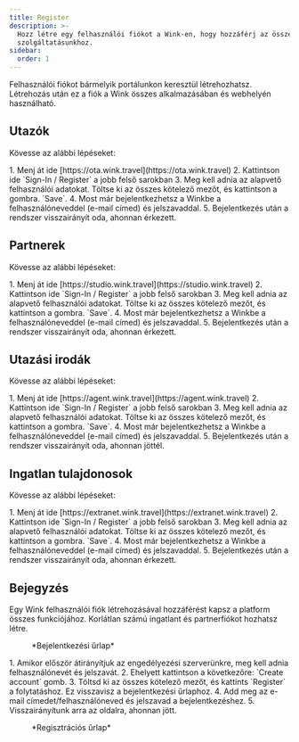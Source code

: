 ```yaml
---
title: Register
description: >-
  Hozz létre egy felhasználói fiókot a Wink-en, hogy hozzáférj az összes
  szolgáltatásunkhoz.
sidebar:
  order: 1
---
```


Felhasználói fiókot bármelyik portálunkon keresztül létrehozhatsz. Létrehozás után ez a fiók a Wink összes alkalmazásában és webhelyén használható.

## Utazók

Kövesse az alábbi lépéseket:

<Steps>
  1. Menj át ide [https://ota.wink.travel](https://ota.wink.travel)
  2. Kattintson ide `Sign-In / Register` a jobb felső sarokban
  3. Meg kell adnia az alapvető felhasználói adatokat. Töltse ki az összes kötelező mezőt, és kattintson a gombra. `Save`.
  4. Most már bejelentkezhetsz a Winkbe a felhasználóneveddel (e-mail címed) és jelszavaddal.
  5. Bejelentkezés után a rendszer visszairányít oda, ahonnan érkezett.
</Steps>


## Partnerek

Kövesse az alábbi lépéseket:

<Steps>
  1. Menj át ide [https://studio.wink.travel](https://studio.wink.travel)
  2. Kattintson ide `Sign-In / Register` a jobb felső sarokban
  3. Meg kell adnia az alapvető felhasználói adatokat. Töltse ki az összes kötelező mezőt, és kattintson a gombra. `Save`.
  4. Most már bejelentkezhetsz a Winkbe a felhasználóneveddel (e-mail címed) és jelszavaddal.
  5. Bejelentkezés után a rendszer visszairányít oda, ahonnan érkezett.
</Steps>


## Utazási irodák

Kövesse az alábbi lépéseket:

<Steps>
  1. Menj át ide [https://agent.wink.travel](https://agent.wink.travel)
  2. Kattintson ide `Sign-In / Register` a jobb felső sarokban
  3. Meg kell adnia az alapvető felhasználói adatokat. Töltse ki az összes kötelező mezőt, és kattintson a gombra. `Save`.
  4. Most már bejelentkezhetsz a Winkbe a felhasználóneveddel (e-mail címed) és jelszavaddal.
  5. Bejelentkezés után a rendszer visszairányít oda, ahonnan jöttél.
</Steps>


## Ingatlan tulajdonosok

Kövesse az alábbi lépéseket:

<Steps>
  1. Menj át ide [https://extranet.wink.travel](https://extranet.wink.travel)
  2. Kattintson ide `Sign-In / Register` a jobb felső sarokban
  3. Meg kell adnia az alapvető felhasználói adatokat. Töltse ki az összes kötelező mezőt, és kattintson a gombra. `Save`.
  4. Most már bejelentkezhetsz a Winkbe a felhasználóneveddel (e-mail címed) és jelszavaddal.
  5. Bejelentkezés után a rendszer visszairányít oda, ahonnan érkezett.
</Steps>


## Bejegyzés

Egy Wink felhasználói fiók létrehozásával hozzáférést kapsz a platform összes funkciójához. Korlátlan számú ingatlant és partnerfiókot hozhatsz létre.

<figure>
  <CloudinaryImage width="350" height="553" resize="scale" quality="best" alt="Bejelentkezés" src="academy/sign-in" errorImage="noimage_opaque_nyrtl0.png" />

  <figcaption>*Bejelentkezési űrlap*</figcaption>
</figure>


<Steps>
  1. Amikor először átirányítjuk az engedélyezési szerverünkre, meg kell adnia felhasználónevét és jelszavát.
  2. Ehelyett kattintson a következőre: `Create account` gomb.
  3. Töltsd ki az összes kötelező mezőt, és kattints `Register` a folytatáshoz. Ez visszavisz a bejelentkezési űrlaphoz.
  4. Add meg az e-mail címedet/felhasználóneved és jelszavad a bejelentkezéshez.
  5. Visszairányítunk arra az oldalra, ahonnan jött.
</Steps>


<figure>
  <CloudinaryImage width="350" height="615" resize="scale" quality="best" alt="Nyilvántartás" src="academy/register" errorImage="noimage_opaque_nyrtl0.png" />

  <figcaption>*Regisztrációs űrlap*</figcaption>
</figure>

